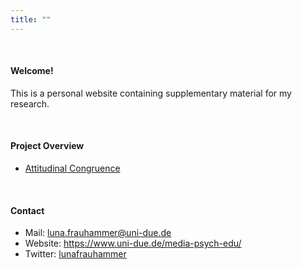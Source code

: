 ```yaml
---
title: ""
---
```

<br>

#### Welcome!


This is a personal website containing supplementary material for my research. 

<br>

#### Project Overview

- [Attitudinal Congruence](https://lunafrauhammer.github.io/Attitudinal_Congruence/)

<br>

#### Contact

- Mail: [luna.frauhammer@uni-due.de](mailto:luna.frauhammer@uni-due.de) <br>
- Website: [https://www.uni-due.de/media-psych-edu/](https://www.uni-due.de/media-psych-edu/) <br>
- Twitter: [lunafrauhammer](https://twitter.com/LunaFrauhammer/)